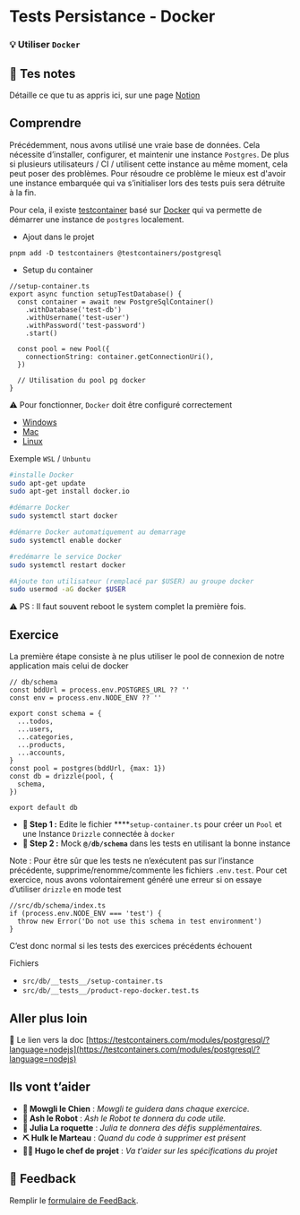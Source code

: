 # Tests Persistance - Docker

### 💡 Utiliser `Docker`

## 📝 Tes notes

Détaille ce que tu as appris ici, sur une page [Notion](https://go.mikecodeur.com/course-notes-template)

## Comprendre

Précédemment, nous avons utilisé une vraie base de données. Cela nécessite d’installer, configurer, et maintenir une instance `Postgres`. De plus si plusieurs utilisateurs / CI / utilisent cette instance au même moment, cela peut poser des problèmes. Pour résoudre ce problème le mieux est d'avoir une instance embarquée qui va s’initialiser lors des tests puis sera détruite à la fin.

Pour cela, il existe [testcontainer](https://testcontainers.com/modules/postgresql/?language=nodejs) basé sur [Docker](https://www.docker.com/) qui va permette de démarrer une instance de `postgres` localement.

- Ajout dans le projet

```tsx
pnpm add -D testcontainers @testcontainers/postgresql
```

- Setup du container

```tsx
//setup-container.ts
export async function setupTestDatabase() {
  const container = await new PostgreSqlContainer()
    .withDatabase('test-db')
    .withUsername('test-user')
    .withPassword('test-password')
    .start()

  const pool = new Pool({
    connectionString: container.getConnectionUri(),
  })

  // Utilisation du pool pg docker
}
```

⚠️ Pour fonctionner, `Docker` doit être configuré correctement

- [Windows](https://docs.docker.com/desktop/setup/install/windows-install/)
- [Mac](https://docs.docker.com/desktop/setup/install/mac-install/)
- [Linux](https://docs.docker.com/desktop/setup/install/linux/)

Exemple `WSL` / `Unbuntu`

```bash
#installe Docker
sudo apt-get update
sudo apt-get install docker.io

#démarre Docker
sudo systemctl start docker

#démarre Docker automatiquement au demarrage
sudo systemctl enable docker

#redémarre le service Docker
sudo systemctl restart docker

#Ajoute ton utilisateur (remplacé par $USER) au groupe docker
sudo usermod -aG docker $USER
```

⚠️ PS : Il faut souvent reboot le system complet la première fois.

## Exercice

La première étape consiste à ne plus utiliser le pool de connexion de notre application mais celui de docker

```tsx
// db/schema
const bddUrl = process.env.POSTGRES_URL ?? ''
const env = process.env.NODE_ENV ?? ''

export const schema = {
  ...todos,
  ...users,
  ...categories,
  ...products,
  ...accounts,
}
const pool = postgres(bddUrl, {max: 1})
const db = drizzle(pool, {
  schema,
})

export default db
```

- **🐶 Step 1 :** Edite le fichier \*\*\*\*`setup-container.ts` pour créer un `Pool` et une Instance `Drizzle` connectée à `docker`
- **🐶 Step 2 :** Mock **`@/db/schema`** dans les tests en utilisant la bonne instance

Note : Pour être sûr que les tests ne n’exécutent pas sur l’instance précédente, supprime/renomme/commente les fichiers `.env.test`. Pour cet exercice, nous avons volontairement généré une erreur si on essaye d’utiliser `drizzle` en mode test

```tsx
//src/db/schema/index.ts
if (process.env.NODE_ENV === 'test') {
  throw new Error('Do not use this schema in test environment')
}
```

C’est donc normal si les tests des exercices précédents échouent

Fichiers

- `src/db/__tests__/setup-container.ts`
- `src/db/__tests__/product-repo-docker.test.ts`

## Aller plus loin

📑 Le lien vers la doc [https://testcontainers.com/modules/postgresql/?language=nodejs](https://testcontainers.com/modules/postgresql/?language=nodejs)

## Ils vont t’aider

- **🐶 Mowgli le Chien** : _Mowgli te guidera dans chaque exercice._
- **🤖 Ash le Robot** : _Ash le Robot te donnera du code utile._
- **🚀 Julia La roquette** : _Julia te donnera des défis supplémentaires._
- **⛏️ Hulk le Marteau** : _Quand du code à supprimer est présent_
- **👨‍✈️ Hugo le chef de projet** : _Va t'aider sur les spécifications du projet_

## 🐜 Feedback

Remplir le [formulaire de FeedBack](https://go.mikecodeur.com/cours-next-avis?entry.1912869708=Next%20Mastery&entry.1430994900=8.Next%20Testing&entry.533578441=07%20Docker).
